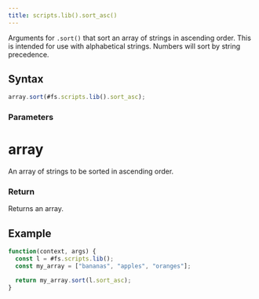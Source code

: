 ```yaml
---
title: scripts.lib().sort_asc()
---
```


Arguments for `.sort()` that sort an array of strings in ascending order. This is intended for use with alphabetical strings. Numbers will sort by string precedence.

## Syntax

```js
array.sort(#fs.scripts.lib().sort_asc);
```

### Parameters

# array

An array of strings to be sorted in ascending order.

### Return

Returns an array.

## Example

```js
function(context, args) {
  const l = #fs.scripts.lib();
  const my_array = ["bananas", "apples", "oranges"];

  return my_array.sort(l.sort_asc);
}
```
